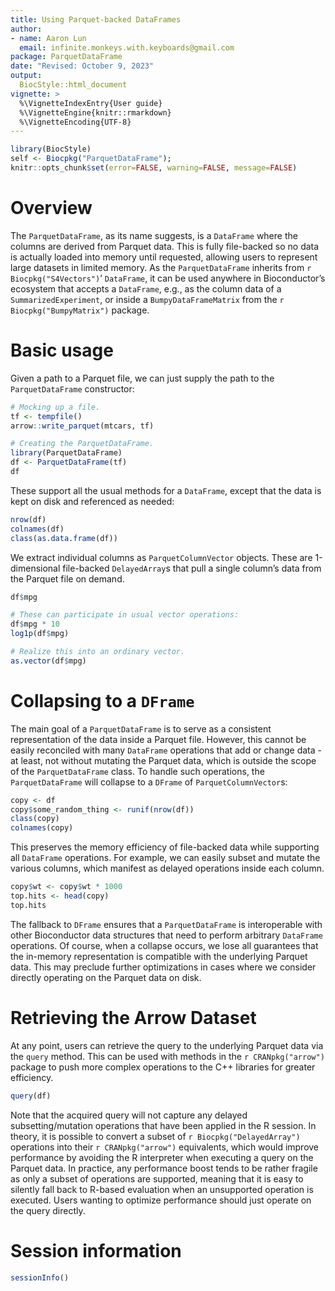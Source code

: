 ```yaml
---
title: Using Parquet-backed DataFrames
author:
- name: Aaron Lun
  email: infinite.monkeys.with.keyboards@gmail.com
package: ParquetDataFrame
date: "Revised: October 9, 2023"
output:
  BiocStyle::html_document
vignette: >
  %\VignetteIndexEntry{User guide}
  %\VignetteEngine{knitr::rmarkdown}
  %\VignetteEncoding{UTF-8}
---
```



```r
library(BiocStyle)
self <- Biocpkg("ParquetDataFrame");
knitr::opts_chunk$set(error=FALSE, warning=FALSE, message=FALSE)
```

# Overview

The `ParquetDataFrame`, as its name suggests, is a `DataFrame` where the columns are derived from Parquet data.
This is fully file-backed so no data is actually loaded into memory until requested, allowing users to represent large datasets in limited memory.
As the `ParquetDataFrame` inherits from `r Biocpkg("S4Vectors")`' `DataFrame`, it can be used anywhere in Bioconductor's ecosystem that accepts a `DataFrame`, 
e.g., as the column data of a `SummarizedExperiment`, or inside a `BumpyDataFrameMatrix` from the `r Biocpkg("BumpyMatrix")` package.

# Basic usage

Given a path to a Parquet file, we can just supply the path to the `ParquetDataFrame` constructor:

```r
# Mocking up a file.
tf <- tempfile()
arrow::write_parquet(mtcars, tf)

# Creating the ParquetDataFrame.
library(ParquetDataFrame)
df <- ParquetDataFrame(tf)
df
```

These support all the usual methods for a `DataFrame`, except that the data is kept on disk and referenced as needed:

```r
nrow(df)
colnames(df)
class(as.data.frame(df))
```

We extract individual columns as `ParquetColumnVector` objects.
These are 1-dimensional file-backed `DelayedArray`s that pull a single column's data from the Parquet file on demand.

```r
df$mpg

# These can participate in usual vector operations:
df$mpg * 10
log1p(df$mpg)

# Realize this into an ordinary vector.
as.vector(df$mpg)
```

# Collapsing to a `DFrame`

The main goal of a `ParquetDataFrame` is to serve as a consistent representation of the data inside a Parquet file.
However, this cannot be easily reconciled with many `DataFrame` operations that add or change data - 
at least, not without mutating the Parquet data, which is outside the scope of the `ParquetDataFrame` class.
To handle such operations, the `ParquetDataFrame` will collapse to a `DFrame` of `ParquetColumnVector`s:

```r
copy <- df
copy$some_random_thing <- runif(nrow(df))
class(copy)
colnames(copy)
```

This preserves the memory efficiency of file-backed data while supporting all `DataFrame` operations.
For example, we can easily subset and mutate the various columns, which manifest as delayed operations inside each column.

```r
copy$wt <- copy$wt * 1000
top.hits <- head(copy)
top.hits
```

The fallback to `DFrame` ensures that a `ParquetDataFrame` is interoperable with other Bioconductor data structures that need to perform arbitrary `DataFrame` operations.
Of course, when a collapse occurs, we lose all guarantees that the in-memory representation is compatible with the underlying Parquet data.
This may preclude further optimizations in cases where we consider directly operating on the Parquet data on disk.

# Retrieving the Arrow Dataset

At any point, users can retrieve the query to the underlying Parquet data via the `query` method.
This can be used with methods in the `r CRANpkg("arrow")` package to push more complex operations to the C++ libraries for greater efficiency.

```r
query(df)
```

Note that the acquired query will not capture any delayed subsetting/mutation operations that have been applied in the R session.
In theory, it is possible to convert a subset of `r Biocpkg("DelayedArray")` operations into their `r CRANpkg("arrow")` equivalents,
which would improve performance by avoiding the R interpreter when executing a query on the Parquet data.
In practice, any performance boost tends to be rather fragile as only a subset of operations are supported,
meaning that it is easy to silently fall back to R-based evaluation when an unsupported operation is executed.
Users wanting to optimize performance should just operate on the query directly.

# Session information {-}

```r
sessionInfo()
```
